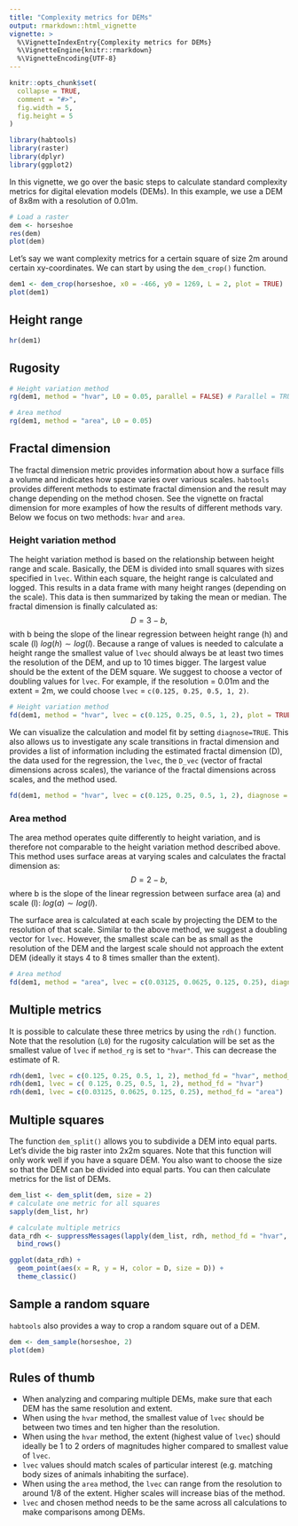 ```yaml
---
title: "Complexity metrics for DEMs"
output: rmarkdown::html_vignette
vignette: >
  %\VignetteIndexEntry{Complexity metrics for DEMs}
  %\VignetteEngine{knitr::rmarkdown}
  %\VignetteEncoding{UTF-8}
---
```


```r
knitr::opts_chunk$set(
  collapse = TRUE,
  comment = "#>",
  fig.width = 5,
  fig.height = 5
)
```

```r
library(habtools)
library(raster)
library(dplyr)
library(ggplot2)
```

In this vignette, we go over the basic steps to calculate standard complexity metrics for digital elevation models (DEMs).
In this example, we use a DEM of 8x8m with a resolution of 0.01m.

```r
# Load a raster
dem <- horseshoe
res(dem)
plot(dem)
```
           
Let's say we want complexity metrics for a certain square of size 2m around certain xy-coordinates. We can start by using the `dem_crop()` function.
```r
dem1 <- dem_crop(horseshoe, x0 = -466, y0 = 1269, L = 2, plot = TRUE)
plot(dem1)
```

## Height range

```r
hr(dem1)
```

## Rugosity

```r
# Height variation method
rg(dem1, method = "hvar", L0 = 0.05, parallel = FALSE) # Parallel = TRUE enables parallel processing using multiple cores to speed up the calculations using the height variation method. Only use this if you have a powerful computer with at least four cores.

# Area method
rg(dem1, method = "area", L0 = 0.05)
```
          
## Fractal dimension

The fractal dimension metric provides information about how a surface fills a volume and indicates how space varies over various scales. `habtools` provides different methods to estimate fractal dimension and the result may change depending on the method chosen. See the vignette on fractal dimension for more examples of how the results of different methods vary. Below we focus on two methods: `hvar` and `area`. 

### Height variation method

The height variation method is based on the relationship between height range and scale.
Basically, the DEM is divided into small squares with sizes specified in `lvec`. Within each square, the height range is calculated and logged. This results in a data frame with many height ranges (depending on the scale). This data is then summarized by taking the mean or median. The fractal dimension is finally calculated as:
$$D = 3- b,$$
with b being the slope of the linear regression between height range (h) and scale (l) $log(h) \sim log(l)$.
Because a range of values is needed to calculate a height range the smallest value of `lvec` should always be at least two times the resolution of the DEM, and up to 10 times bigger. The largest value should be the extent of the DEM square. We suggest to choose a vector of doubling values for `lvec`. For example, if the resolution = 0.01m and the extent = 2m, we could choose `lvec` = `c(0.125, 0.25, 0.5, 1, 2)`.

```r
# Height variation method
fd(dem1, method = "hvar", lvec = c(0.125, 0.25, 0.5, 1, 2), plot = TRUE)
```
           
We can visualize the calculation and model fit by setting `diagnose=TRUE`. 
This also allows us to investigate any scale transitions in fractal dimension and provides a list of information including the estimated fractal dimension (D), the data used for the regression, the `lvec`, the `D_vec` (vector of fractal dimensions across scales), the variance of the fractal dimensions across scales, and the method used.  
          
```r
fd(dem1, method = "hvar", lvec = c(0.125, 0.25, 0.5, 1, 2), diagnose = TRUE)
```

### Area method

The area method operates quite differently to height variation, and is therefore not comparable to the height variation method described above. This method uses surface areas at varying scales and calculates the fractal dimension as:
$$D = 2 - b,$$
where b is the slope of the linear regression between surface area (a) and scale (l): $log(a) \sim log(l)$.

The surface area is calculated at each scale by projecting the DEM to the resolution of that scale.
Similar to the above method, we suggest a doubling vector for `lvec`. However, the smallest scale can be as small as the resolution of the DEM and the largest scale should not approach the extent DEM (ideally it stays 4 to 8 times smaller than the extent).

```r
# Area method
fd(dem1, method = "area", lvec = c(0.03125, 0.0625, 0.125, 0.25), diagnose = TRUE)
```

## Multiple metrics

It is possible to calculate these three metrics by using the `rdh()` function. Note that the resolution (`L0`) for the rugosity calculation will be set as the smallest value of `lvec` if `method_rg` is set to `"hvar"`. This can decrease the estimate of R. 

```r
rdh(dem1, lvec = c(0.125, 0.25, 0.5, 1, 2), method_fd = "hvar", method_rg = "hvar")
rdh(dem1, lvec = c( 0.125, 0.25, 0.5, 1, 2), method_fd = "hvar")
rdh(dem1, lvec = c(0.03125, 0.0625, 0.125, 0.25), method_fd = "area")
```

## Multiple squares

The function `dem_split()` allows you to subdivide a DEM into equal parts. Let's divide the big raster into 2x2m squares.
Note that this function will only work well if you have a square DEM. You also want to choose the size so that the DEM can be divided into equal parts. You can then calculate metrics for the list of DEMs. 

```r
dem_list <- dem_split(dem, size = 2)
# calculate one metric for all squares
sapply(dem_list, hr)

# calculate multiple metrics
data_rdh <- suppressMessages(lapply(dem_list, rdh, method_fd = "hvar", lvec = c(0.125, 0.25, 0.5, 1, 2))) %>%
  bind_rows()

```
        
```r
ggplot(data_rdh) +
  geom_point(aes(x = R, y = H, color = D, size = D)) +
  theme_classic()
```

## Sample a random square

`habtools` also provides a way to crop a random square out of a DEM. 
```r
dem <- dem_sample(horseshoe, 2)
plot(dem)
```

## Rules of thumb

- When analyzing and comparing multiple DEMs, make sure that each DEM has the same resolution and extent.
- When using the `hvar` method, the smallest value of `lvec` should be between two times and ten higher than the resolution.
- When using the `hvar` method, the extent (highest value of `lvec`) should ideally be 1 to 2 orders of magnitudes higher compared to smallest value of `lvec`.
- `lvec` values should match scales of particular interest (e.g. matching body sizes of animals inhabiting the surface).
- When using the `area` method, the `lvec` can range from the resolution to around 1/8 of the extent. Higher scales will increase bias of the method.
- `lvec` and chosen method needs to be the same across all calculations to make comparisons among DEMs.
